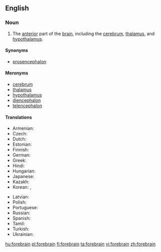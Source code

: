==English==
{{wikipedia}}

===Noun===
{{en-noun}}

# {{context|anatomy|lang=en}} The [[anterior]] part of the [[brain]], including the [[cerebrum]], [[thalamus]], and [[hypothalamus]].

====Synonyms====
* [[prosencephalon]]

====Meronyms====
* [[cerebrum]]
* [[thalamus]]
* [[hypothalamus]]
* [[diencephalon]]
* [[telencephalon]]

====Translations====
{{trans-top|part of the brain}}
* Armenian: {{t|hy|առաջային ուղեղ}}
* Czech: {{t|cs|přední mozek|m}}
* Dutch: {{t|nl|voorhersen}}
* Estonian: {{t|et|eesaju }}
* Finnish: {{t|fi|etuaivot}}
* German: {{t|de|Vorderhirn}}
* Greek: {{t|el|πρόσθιος εγκέφαλος|m}}
* Hindi: {{t|hi|अग्रमस्तिष्क|tr=agramastiṣk|sc=Deva}}
* Hungarian: {{t+|hu|előagy}}
* Japanese: {{t|ja|前脳|tr=zennou|sc=Jpan}}
* Kazakh: {{t|kk|алдыңғы ми|sc=Cyrl}}
* Korean: {{t|ko|전뇌|sc=Kore}}, {{t|ko|앞뇌 |tr=apnoe|sc=Kore}}
{{trans-mid}}
* Latvian: {{t|lv|priekšējās smadzenes}}
* Polish: {{t|pl|przodomózgowie}}
* Portuguese: {{t|pt|prosencéfalo|m}}
* Russian: {{t|ru|передний мозг}}
* Spanish: {{t|es|prosencéfalo|m}}
* Tamil: {{t|ta|முன்மூளை|sc=Taml}}
* Turkish: {{t|tr|ön beyin}}
* Ukrainian: {{t|uk|передній мозок|sc=Cyrl}}
{{trans-bottom}}

[[hu:forebrain]]
[[pl:forebrain]]
[[fi:forebrain]]
[[ta:forebrain]]
[[vi:forebrain]]
[[zh:forebrain]]